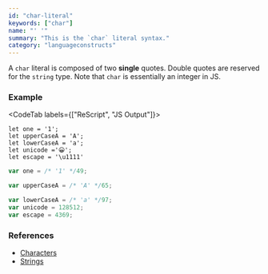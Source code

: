 ```yaml
---
id: "char-literal"
keywords: ["char"]
name: "' '"
summary: "This is the `char` literal syntax."
category: "languageconstructs"
---
```


A `char` literal is composed of two **single** quotes. Double quotes are reserved for the `string` type. Note that `char` is essentially an integer in JS.

### Example

<CodeTab labels={["ReScript", "JS Output"]}>

```res
let one = '1';
let upperCaseA = 'A';
let lowerCaseA = 'a';
let unicode ='😀';
let escape = '\u1111'
```



```js
var one = /* '1' */49;

var upperCaseA = /* 'A' */65;

var lowerCaseA = /* 'a' */97;
var unicode = 128512;
var escape = 4369;
```

</CodeTab>

### References

* [Characters](/docs/manual/latest/primitive-types#char)
* [Strings](/docs/manual/latest/primitive-types#string)
